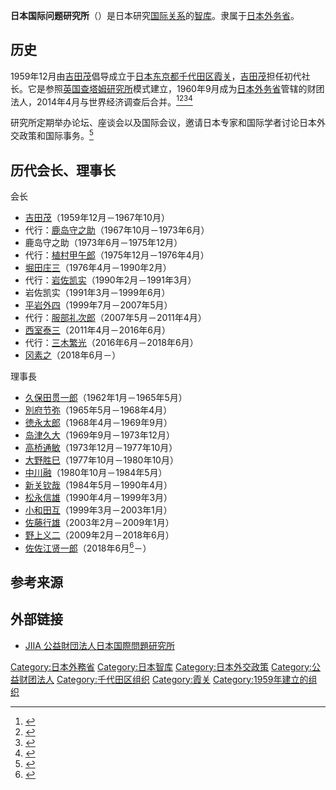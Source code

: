 '''日本国际问题研究所'''（{{lang-en|Japan Institute of International Affairs}}）是日本研究[[国际关系|国际关系]]的[[智库|智库]]。隶属于[[日本外务省|日本外务省]]。

==历史==
1959年12月由[[吉田茂|吉田茂]]倡导成立于[[日本|日本]][[东京都|东京都]][[千代田区|千代田区]][[霞关|霞关]]，[[吉田茂|吉田茂]]担任初代社长。它是参照[[英国|英国]][[查塔姆研究所|查塔姆研究所]]模式建立，1960年9月成为[[日本外务省|日本外务省]]管辖的财团法人，2014年4月与世界经济调查后合并。<ref>{{cite web|url=http://www2.jiia.or.jp/en/aboutus.php|script-title=en:ABOUT US - JIIA -The Japan Institute of International Affairs-|website=www2.jiia.or.jp|language=en|access-date=2020-08-02|archive-date=2020-11-28|archive-url=https://web.archive.org/web/20201128221921/https://www2.jiia.or.jp/en/aboutus.php|dead-url=no}}</ref><ref>{{citation|url=https://foreignpolicy.com/story/cms.php?story_id=4598&page=3|script-title=en:The Think Tank Index|publisher=Foreign Policy|archiveurl=https://web.archive.org/web/20090119095446/http://www.foreignpolicy.com/story/cms.php?story_id=4598&page=3|archivedate=2009-01-19 |language=en}}</ref><ref>{{citation|url=http://repository.upenn.edu/cgi/viewcontent.cgi?article=1009&context=think_tanks|script-title=en:2015 Global Go To Think Tank Index Report|language=en|accessdate=2020-08-02|archive-date=2016-02-02|archive-url=https://web.archive.org/web/20160202061509/http://repository.upenn.edu/cgi/viewcontent.cgi?article=1009&context=think_tanks|dead-url=no}}</ref><ref name="jiia.or.jp">{{cite web|url=http://www2.jiia.or.jp/en/research_pub.php|script-title=en:RESEARCH & PUBLICATION - JIIA -The Japan Institute of International Affairs-|website=www2.jiia.or.jp|language=en|access-date=2020-08-02|archive-date=2020-11-28|archive-url=https://web.archive.org/web/20201128224334/https://www2.jiia.or.jp/en/research_pub.php|dead-url=no}}</ref>

研究所定期举办论坛、座谈会以及国际会议，邀请日本专家和国际学者讨论日本外交政策和国际事务。<ref>{{cite web|url=http://www2.jiia.or.jp/en/event.php|script-title=en:EVENT - JIIA -The Japan Institute of International Affairs-|website=www2.jiia.or.jp|language=en|access-date=2020-08-02|archive-date=2020-11-28|archive-url=https://web.archive.org/web/20201128220242/https://www2.jiia.or.jp/en/event.php|dead-url=no}}</ref>

== 历代会长、理事长 ==
; 会长
* [[吉田茂|吉田茂]]（1959年12月－1967年10月）
* 代行：[[鹿岛守之助|鹿岛守之助]]（1967年10月－1973年6月）
* 鹿岛守之助（1973年6月－1975年12月）
* 代行：[[植村甲午郎|植村甲午郎]]（1975年12月－1976年4月）
* [[堀田庄三|堀田庄三]]（1976年4月－1990年2月）
* 代行：[[岩佐凯实|岩佐凯实]]（1990年2月－1991年3月）
* 岩佐凯实（1991年3月－1999年6月）
* [[平岩外四|平岩外四]]（1999年7月－2007年5月）
* 代行：[[服部礼次郎|服部礼次郎]]（2007年5月－2011年4月）
* [[西室泰三|西室泰三]]（2011年4月－2016年6月）
* 代行：[[三木繁光|三木繁光]]（2016年6月－2018年6月）
* [[冈素之|冈素之]]（2018年6月－）
; 理事長
* [[久保田贯一郎|久保田贯一郎]]（1962年1月－1965年5月）
* [[別府节弥|別府节弥]]（1965年5月－1968年4月）
* [[徳永太郎|徳永太郎]]（1968年4月－1969年9月）
* [[岛津久大|岛津久大]]（1969年9月－1973年12月）
* [[高桥通敏|高桥通敏]]（1973年12月－1977年10月）
* [[大野胜巳|大野胜巳]]（1977年10月－1980年10月）
* [[中川融|中川融]]（1980年10月－1984年5月）
* [[新关钦哉|新关钦哉]]（1984年5月－1990年4月）
* [[松永信雄|松永信雄]]（1990年4月－1999年3月）
* [[小和田互|小和田互]]（1999年3月－2003年1月）
* [[佐藤行雄|佐藤行雄]]（2003年2月－2009年1月）
* [[野上义二|野上义二]]（2009年2月－2018年6月）
* [[佐佐江贤一郎|佐佐江贤一郎]]（2018年6月<ref>{{cite web|url=https://www.asahi.com/articles/DA3S13560004.html|script-title=ja:前駐米大使が理事長に　日本国際問題研究所|work={{lang|ja|朝日新聞デジタル}}|date=2018年6月28日|accessdate=2020年8月3日|language=ja|archive-date=2020年6月12日|archive-url=https://web.archive.org/web/20200612112337/https://www.asahi.com/articles/DA3S13560004.html|dead-url=no}}</ref>－）

==参考来源==
{{Reflist}}

==外部链接==
* [http://www.jiia.or.jp/ JIIA 公益財団法人日本国際問題研究所] {{Wayback|url=http://www.jiia.or.jp/ |date=20210317054744 }}{{ja icon}}

[[Category:日本外務省|Category:日本外務省]]
[[Category:日本智库|Category:日本智库]]
[[Category:日本外交政策|Category:日本外交政策]]
[[Category:公益财团法人|Category:公益财团法人]]
[[Category:千代田区组织|Category:千代田区组织]]
[[Category:霞关|Category:霞关]]
[[Category:1959年建立的组织|Category:1959年建立的组织]]